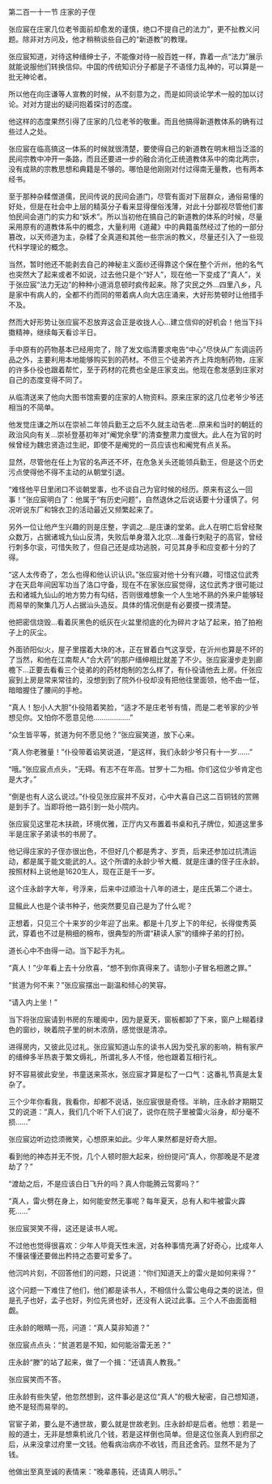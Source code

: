 

第二百一十一节 庄家的子侄

张应宸在庄家几位老爷面前却愈发的谨慎，绝口不提自己的法力”，更不扯教义问题。除非对方问及，他才稍稍谈些自己的“新道教”的教理。

张应宸知道，对待这种缙绅士子，不能像对待一般百姓一样，靠着一点“法力”展示就能说服他们转换信仰。中国的传统知识分子都是子不语怪力乱神的，可以算是一批无神论者。

所以他在向庄谦等人宣教的时候，从不刻意为之，而是如同谈论学术一般的加以讨论。对对方提出的疑问抱着探讨的态度。

他这样的态度果然引得了庄家的几位老爷的敬重。而且他搞得新道教体系的确有过些过人之处。

张应宸在临高搞这一体系的时候就很清楚，要使得自己的新道教在明末相当泛滥的民间宗教中冲开一条路，而且还要进一步的融合消化正统道教体系中的南北两宗，没有成熟的宗教思想和典籍是不够的。哪怕是他刚刚对付过得南无量教，也有两本经书。

至于那种杂糅僧道儒，民间传说的民间会道门，尽管有面对下层群众，通俗易懂的好处，但是在社会中上层的精英分子看来显得俚俗浅薄，对此十分鄙视尽管他们害怕民间会道门的实力和“妖术”。所以当初他在搞自己的新道教的体系的时候，尽量采用原有的道教体系中的概念，大量利用《道藏》中的典籍虽然经过了他的一部分篡改，以天师道为主，杂糅了全真道和其他一些宗派的教义，尽量还引入了一些现代科学理论的概念。

当然，暂时他还不能剥去自己的神秘主义面纱还得靠这个保在整个沂州，他的名气也突然大了起来或者不如说，过去他只是个“好人”，现在他一下变成了“真人”，关于张应宸“法力无边”的种种小道消息顿时疯传起来。除了灾民之外…四里八乡，凡是家中有病人的，全都不约而同的带着病人向大店庄涌来，大好形势顿时让他措手不及。

然而大好形势让张应宸不忍放弃这会正是收拢人心…建立信仰的好机会！他当下抖擞精神，继续每天看诊半日。

手中原有的药物基本已经用完了，除了发文临清要求电告“中心”尽快从广东调运药品之外，主要利用本地能够购买到的药材。不但三个徒弟齐齐上阵炮制药物，庄家的许多仆役也跟着帮忙，至于药材的花费也全是庄家支出。他现在愈发感到庄家对自己的态度变得不同了。

从临清送来了他向大图书馆索要的庄家的人物资料。原来庄家的这几位老爷少爷还相当的不简单。

他发觉庄谦之所以在崇祯二年领兵勤王之后不久就主动告老…原来和当时的朝廷的政治风向有关…崇祯登基初年对“阉党余孽”的清查整肃力度很大。此人在为官的时候曾经为魏忠贤造过生祀，即使不是阉党的一员应该也和阉党有点关系。

显然，尽管他在任上为官的名声还不坏，在危急关头还能领兵勤王，但是这个历史污点使得他不得不主动的从朝堂引退。

“难怪他平日里闭口不谈朝堂事，也不谈自己为官时候的经历。原来有这么一回事！”张应宸明白了：他属于“有历史问题”，自然退休之后说话要十分谨慎了。何况听说东厂和锦衣卫的活动最近又频繁起来了。

另外一位让他产生兴趣的则是庄整，字调之…是庄谦的堂弟。此人在明亡后曾经聚众数万，占据诸城九仙山反清，失败后单身潜入北京…准备行刺鞑子的高官，曾经行刺多尔衮，可惜失败了，但自己还是成功逃脱，可见其身手和应变都十分的了得。

“这人太传奇了，怎么也得和他认识认识。”张应宸对他十分有兴趣，可惜这位武秀才在天启年间因军功当了洛口守备，现在不在家张应宸觉得，这位武秀才很可能过去和诸城九仙山的地方势力有勾结，否则很难想象一个人生地不熟的外来户能够轻而易举的聚集几万人占据汕头造反。具体的情况倒是有必要摸一摸清楚。

他把密信烧毁…看着灰黑色的纸灰在火盆里彻底的化为碎片才站了起来，拍了拍袍子上的灰尘。

外面骄阳似火，屋子里摆着大块的冰，正在冒着白气这享受，在沂州也算是不坏的了当然，和他在江南帮人“合大药”的那户缙绅相比就差了不少。张应宸漫步走到廊檐下…正要去看看三个徒弟的的药材炮制的怎么样了，有仆役请他去上房。仟张应宸到上房是常来常往的，没想到到了院外仆役却没有把他往里面领，他不由一怔，暗暗握住了腰间的手枪。

“真人！恕小人大胆”仆役陪着笑脸，“适才不是庄老爷有情，而是二老爷家的少爷想见你。又怕你不愿意见他………………”

“众生皆平等，贫道为何不愿见他？”张应宸笑道，放下心来。

“真人你老雅量！”仆役带着谄笑说道，“是这样，我们永龄少爷只有十一岁……”

“哦。”张应宸点点头，“无碍。有志不在年高。甘罗十二为相。你们这位少爷肯定也是大才。”

“倒是也有人这么说过。”仆役见张应宸并不反对，心中大喜自己这二百铜钱的赏赐是到手了。当即将他一路引到一处小院内。

张应宸见这里花木扶疏，环境优雅，正厅内又布置着书桌和孔子牌位，知道这里多半是庄家子弟读书的书房了。

他记得庄家的子侄亦很出色，不但好几个都是秀才、岁贡，后来还参加过抗清运动，都是属于能文能武的人。这个所谓的永龄少爷大概．就是庄谦的侄子庄永龄。按照材料上说他是1620生人，现在正是千一岁。

这个庄永龄字大年，号浮来，后来中过顺治十八年的进士，是庄氏第二个进士。

显鲺此人也是个读书种子，他突然要见自己是为了什么呢？

正想着，只见三个十来岁的少年迎了出来。都是十几岁上下的年纪，长得俊秀英武，穿着也不过是稍细的棉布，很典型的所谓“耕读人家”的缙绅子弟的打扮。

道长心中不由得一动。当下起手为礼。

“真人！”少年看上去十分欣喜，“想不到你真得来了。请恕小子冒名相邀之罪。”

“贫道为何不来？”张应宸摆出一副温和倾心的笑容。

“请入内上坐！”

当下将张应宸请到书房的东暖阁中，因为是夏天，窗板都卸了下来，窗户上糊着绿色的窗纱，映着院子里的树木浓荫，感觉很是清凉。

进得房内，又彼此见过礼。张应宸知道山东的读书人因为受孔家的影响，稍有家产的缙绅多半热衷于繁文缛礼，所谓礼多人不怪，他也跟着互相行礼。

好不容易彼此安坐，书童送来茶水，张应宸才算是松了一口气：这番礼节真是太复杂了。

三个少年你看我，我看你，却都不说话，张应宸很是奇怪。半晌，庄永龄才期期艾艾的说道：“真人，我们几个听下人们说了，说你在院子里被雷火浴身，却分毫不损……”

张应宸边听边捻须微笑，心想原来如此。少年人果然都是好奇大胆。

看到他的神态并无不悦，几个人顿时胆大起来，纷纷提问“真人，你那晚是不是渡劫了？”

“渡劫之后，不是应该白日飞升的吗？真人你能腾云驾雾吗？”

“真人，雷火劈在身上，如何能安然无事呢？每年夏天，总有人和牛被雷火霹死……”

张应宸哭笑不得，这还是读书人呢。

不过他也觉得很喜欢：少年人毕竟天性未泯，对各种事情充满了好奇心，比成年人不懂装懂还要做出矜持之态要可爱多了。

他沉吟片刻，不回答他们的问题，只说道：“你们知道天上的雷火是如何来得？”

这个问题一下难住了他们，他们都是读书人，不相信什么雷公电母之类的说法，但是孔子也好，孟子也好，列位先贤也好，还没有人说过此事。三个人不由面面相觑。

庄永龄的眼睛一亮，问道：“真人莫非知道？”

张应宸点点头：“贫道若是不知，如何能浴雷无恙？”

庄永龄“滕”的站了起来，做了一个揖：“还请真人教我。”

张应宸笑而不答。

庄永龄有些失望，他忽然想到，这件事必是这位“真人”的极大秘密，自己想知道，绝不是轻而易举的。

官宦子弟，要么是不通世故，要么就是世故老到。庄永龄却是后者。他想：若是一般的道士，无非是想乘机讹几个钱，若是这样倒也简单。但是这位张真人到府邸之后，从来没拿过府里一文钱。他看病治病亦不收钱，而且还舍药。显然不是为了钱。

他做出至真至诚的表情来：“晚辈愚钝，还请真人明示。”

